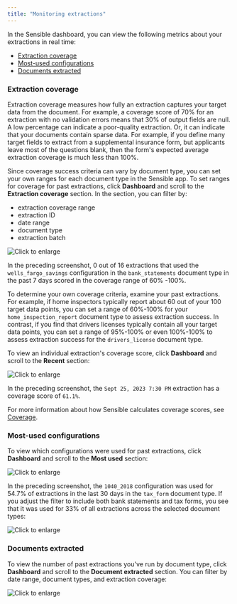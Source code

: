 ```yaml
---
title: "Monitoring extractions"
---
```


In the Sensible dashboard, you can view the following metrics about your extractions in real time:

* [Extraction coverage](/best-practices/metrics#extraction-coverage)
* [Most-used configurations](/best-practices/metrics#most-used-configurations)
* [Documents extracted](/best-practices/metrics#documents-extracted)

### Extraction coverage

Extraction coverage measures how fully an extraction captures your target data from the document. For example, a coverage score of 70% for an extraction with no validation errors means that 30% of output fields are null. A low percentage can indicate a poor-quality extraction. Or, it can indicate that your documents contain sparse data. For example, if you define many target fields to extract from a supplemental insurance form, but applicants leave most of the questions blank, then the form's expected average extraction coverage is much less than 100%.

Since coverage success criteria can vary by document type, you can set your own ranges for each document type in the Sensible app. To set ranges for coverage for past extractions, click **Dashboard** and scroll to the **Extraction coverage** section. In the section, you can filter by:

* extraction coverage range
* extraction ID
* date range
* document type
* extraction batch

![Click to enlarge](/assets/v0/images/final/dashboard_coverage.png)

In the preceding screenshot, 0 out of 16 extractions that used the `wells_fargo_savings` configuration in the `bank_statements` document type in the past 7 days scored in the coverage range of 60% -100%.

To determine your own coverage criteria, examine your past extractions. For example, if home inspectors typically report about 60 out of your 100 target data points, you can set a range of 60%-100% for your `home_inspection_report` document type to assess extraction success. In contrast, if you find that drivers licenses typically contain all your target data points, you can set a range of 95%-100% or even 100%-100% to assess extraction success for the `drivers_license` document type.

To view an individual extraction's coverage score, click **Dashboard** and scroll to the **Recent** section:

![Click to enlarge](/assets/v0/images/final/dashboard_coverage_1.png)

In the preceding screenshot, the `Sept 25, 2023 7:30 PM` extraction has a coverage score of `61.1%`.

 For more information about how Sensible calculates coverage scores, see [Coverage](/senseml-reference/concepts/coverage).

### Most-used configurations

To view which configurations were used for past extractions, click **Dashboard** and scroll to the **Most used** section:

![Click to enlarge](/assets/v0/images/final/dashboard_used_1.png)

In the preceding screenshot, the `1040_2018` configuration was used for 54.7% of extractions in the last 30 days in the `tax_form` document type. If you adjust the filter to include both bank statements and tax forms, you see that it was used for 33% of all extractions across the selected document types:

![Click to enlarge](/assets/v0/images/final/dashboard_used_2.png)

### Documents extracted

To view the number of past extractions you've run by document type, click **Dashboard** and scroll to the **Document extracted** section. You can filter by date range, document types, and extraction coverage:

![Click to enlarge](/assets/v0/images/final/dashboard_count.png)